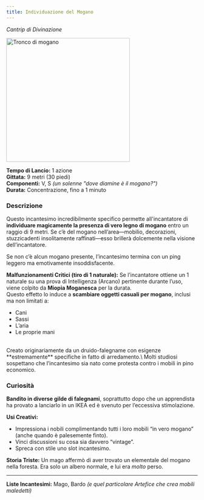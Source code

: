 ```yaml
---
title: Individuazione del Mogano
---
```



*Cantrip di Divinazione*

<img src="https://cdn.leonardo.ai/users/e9df9e5e-8c47-4d7f-87b3-195ea30587b1/generations/d4a16113-21af-49ef-bb86-a3542fedcb20/Leonardo_Phoenix_09_A_whimsical_fantasy_wizard_with_a_long_flo_1.jpg" alt="Tronco di mogano" width="325"/>

**Tempo di Lancio:** 1 azione \
**Gittata:** 9 metri (30 piedi) \
**Componenti:** V, S *(un solenne "dove diamine è il mogano?")* \
**Durata:** Concentrazione, fino a 1 minuto

### Descrizione
Questo incantesimo incredibilmente specifico permette all'incantatore di **individuare magicamente la presenza di vero legno di mogano** entro un raggio di 9 metri. Se c’è del mogano nell’area—mobilio, decorazioni, stuzzicadenti insolitamente raffinati—esso brillerà dolcemente nella visione dell’incantatore.

Se non c’è alcun mogano presente, l’incantesimo termina con un ping leggero ma emotivamente insoddisfacente.

**Malfunzionamenti Critici (tiro di 1 naturale):** Se l’incantatore ottiene un 1 naturale su una prova di Intelligenza (Arcano) pertinente durante l’uso, viene colpito da **Miopia Moganesca** per la durata. \
Questo effetto lo induce a **scambiare oggetti casuali per mogano**, inclusi ma non limitati a:
- Cani
- Sassi
- L’aria
- Le proprie mani

<br/>
<NoteBox>
Creato originariamente da un druido-falegname con esigenze **estremamente** specifiche in fatto di arredamento.\
Molti studiosi sospettano che l’incantesimo sia nato come protesta contro i mobili in pino economico.
</NoteBox>

### Curiosità
**Bandito in diverse gilde di falegnami**, soprattutto dopo che un apprendista ha provato a lanciarlo in un IKEA ed è svenuto per l’eccessiva stimolazione.

**Usi Creativi:** 
- Impressiona i nobili complimentando tutti i loro mobili “in vero mogano” (anche quando è palesemente finto).
- Vinci discussioni su cosa sia davvero “vintage”.
- Spreca con stile uno slot incantesimo.

**Storia Triste:** Un mago affermò di aver trovato un elementale del mogano nella foresta. Era solo un albero normale, e lui era *molto* perso.

---

**Liste Incantesimi:** Mago, Bardo *(e quel particolare Artefice che crea mobili maledetti)*
